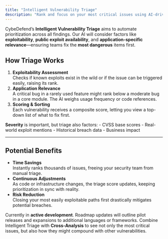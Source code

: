 ```yaml
---
title: "Intelligent Vulnerability Triage"
description: "Rank and focus on your most critical issues using AI-driven exploitability and relevance scoring."
---
```


CybeDefend’s **Intelligent Vulnerability Triage** aims to automate prioritization across all findings. Our AI will consider factors like **exploitability**, **public exploit availability**, and **application-specific relevance**—ensuring teams fix the **most dangerous** items first.

## How Triage Works

1. **Exploitability Assessment**  
   Checks if known exploits exist in the wild or if the issue can be triggered easily, raising its rank.
2. **Application Relevance**  
   A critical bug in a rarely used feature might rank below a moderate bug in a core module. The AI weighs usage frequency or code references.
3. **Scoring & Sorting**  
   Each vulnerability receives a composite score, letting you view a top-down list of what to fix first.

<Accordion icon="tachometer" title="Beyond Severity">
  <strong>Severity</strong> is important, but triage also factors:
  - CVSS base scores
  - Real-world exploit mentions
  - Historical breach data
  - Business impact
</Accordion>

---

## Potential Benefits

- **Time Savings**  
  Instantly ranks thousands of issues, freeing your security team from manual triage.
- **Continuous Adjustments**  
  As code or infrastructure changes, the triage score updates, keeping prioritization in sync with reality.
- **Risk Reduction**  
  Closing your most easily exploitable paths first drastically mitigates potential breaches.

<Warning>
Currently in <strong>active development</strong>. Roadmap updates will outline pilot releases and expansions to additional languages or frameworks.
</Warning>

<Tip>
Combine Intelligent Triage with <strong>Cross-Analysis</strong> to see not only the most critical issues, but also how they might compound with other vulnerabilities.
</Tip>
